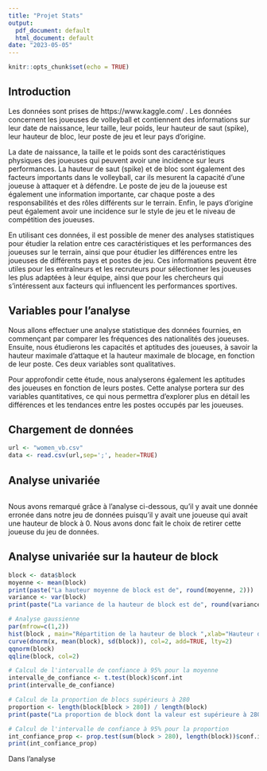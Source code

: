 ```yaml
---
title: "Projet Stats"
output:
  pdf_document: default
  html_document: default
date: "2023-05-05"
---
```


```r
knitr::opts_chunk$set(echo = TRUE)
```

## Introduction

Les données sont prises de https://www.kaggle.com/ .
Les données concernent les joueuses de volleyball et contiennent des informations sur leur date de naissance, leur taille, leur poids, leur hauteur de saut (spike), leur hauteur de bloc, leur poste de jeu et leur pays d'origine.

La date de naissance, la taille et le poids sont des caractéristiques physiques des joueuses qui peuvent avoir une incidence sur leurs performances. La hauteur de saut (spike) et de bloc sont également des facteurs importants dans le volleyball, car ils mesurent la capacité d'une joueuse à attaquer et à défendre. Le poste de jeu de la joueuse est également une information importante, car chaque poste a des responsabilités et des rôles différents sur le terrain. Enfin, le pays d'origine peut également avoir une incidence sur le style de jeu et le niveau de compétition des joueuses.

En utilisant ces données, il est possible de mener des analyses statistiques pour étudier la relation entre ces caractéristiques et les performances des joueuses sur le terrain, ainsi que pour étudier les différences entre les joueuses de différents pays et postes de jeu. Ces informations peuvent être utiles pour les entraîneurs et les recruteurs pour sélectionner les joueuses les plus adaptées à leur équipe, ainsi que pour les chercheurs qui s'intéressent aux facteurs qui influencent les performances sportives.

## Variables pour l'analyse

Nous allons effectuer une analyse statistique des données fournies, en commençant par comparer les fréquences des nationalités des joueuses. Ensuite, nous étudierons les capacités et aptitudes des joueuses, à savoir la hauteur maximale d'attaque et la hauteur maximale de blocage, en fonction de leur poste. Ces deux variables sont qualitatives.

Pour approfondir cette étude, nous analyserons également les aptitudes des joueuses en fonction de leurs postes. Cette analyse portera sur des variables quantitatives, ce qui nous permettra d'explorer plus en détail les différences et les tendances entre les postes occupés par les joueuses.


## Chargement de données 

```r

url <- "women_vb.csv"
data <- read.csv(url,sep=';', header=TRUE)

```


## Analyse univariée

```r


```

Nous avons remarqué grâce à l'analyse ci-dessous, qu'il y avait une donnée erronée dans notre jeu de données puisqu'il y avait une joueuse qui avait une hauteur de block à 0. Nous avons donc fait le choix de retirer cette joueuse du jeu de données.

## Analyse univariée sur la hauteur de block 
```r
block <- data$block
moyenne <- mean(block)
print(paste("La hauteur moyenne de block est de", round(moyenne, 2)))
variance <- var(block)
print(paste("La variance de la hauteur de block est de", round(variance, 2)))

# Analyse gaussienne
par(mfrow=c(1,2))
hist(block , main="Répartition de la hauteur de block ",xlab="Hauteur de block (en cm)",prob=T)
curve(dnorm(x, mean(block), sd(block)), col=2, add=TRUE, lty=2)
qqnorm(block)
qqline(block, col=2)

# Calcul de l'intervalle de confiance à 95% pour la moyenne
intervalle_de_confiance <- t.test(block)$conf.int
print(intervalle_de_confiance)

# Calcul de la proportion de blocs supérieurs à 280
proportion <- length(block[block > 280]) / length(block)
print(paste("La proportion de block dont la valeur est supérieure à 280 est de", proportion*100, "%"))

# Calcul de l'intervalle de confiance à 95% pour la proportion
int_confiance_prop <- prop.test(sum(block > 280), length(block))$conf.int
print(int_confiance_prop)
```

Dans l'analyse 